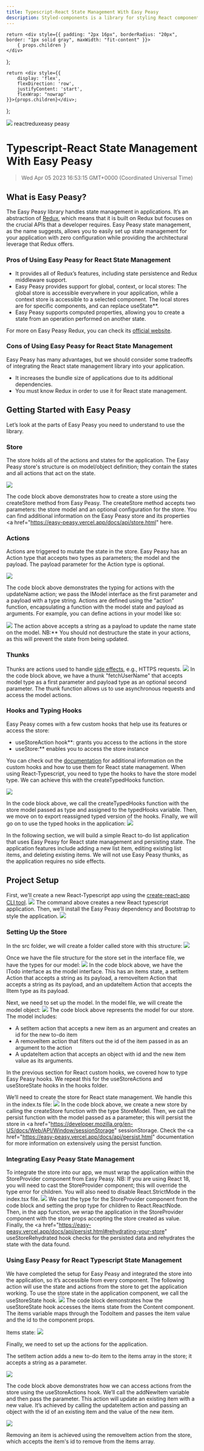 ```yaml
---
title: Typescript-React State Management With Easy Peasy
description: Styled-components is a library for styling React components. It lets you use CSS-in-JS by adding JavaScript logic to your CSS. This makes it simple to create dynamic styles for your React components and integrate your react component library.
---
```


    return <div style={{ padding: "2px 16px", borderRadius: "20px", border: "1px solid gray", maxWidth: "fit-content" }}>
        { props.children }
    </div>
};

    return <div style={{
        display: 'flex',
        flexDirection: 'row',
        justifyContent: 'start',
        flexWrap: "nowrap"
    }}>{props.children}</div>;

};

<link rel="canonical" href="https://code.pieces.app/blog/react-typescript-state-management-easy-peasy" />

![](https://uploads-ssl.webflow.com/6143afec68f555387049efb3/62ed420c0e99ef3703e1f3a1_React_Typescript.png)
<GridFlexRow><Tag>react</Tag><Tag>redux</Tag><Tag>easy peasy</Tag></GridFlexRow>

# Typescript-React State Management With Easy Peasy
> Wed Apr 05 2023 16:53:15 GMT+0000 (Coordinated Universal Time)

## What is Easy Peasy?
The Easy Peasy library handles state management in applications. It’s an abstraction of <a href="https://redux.js.org/"> Redux</a>, which means that it is built on Redux but focuses on the crucial APIs that a developer requires. Easy Peasy state management, as the name suggests, allows you to easily set up state management for your application with zero configuration while providing the architectural leverage that Redux offers.

### Pros of Using Easy Peasy for React State Management
- It provides all of Redux’s features, including state persistence and Redux middleware support.
- Easy Peasy provides support for global, context, or local stores: The global store is accessible everywhere in your application, while a context store is accessible to a selected component. The local stores are for specific components, and can replace useState**.
- Easy Peasy supports computed properties, allowing you to create a state from an operation performed on another state.

For more on Easy Peasy Redux, you can check its <a href="https://easy-peasy.vercel.app/"> official website</a>.

### Cons of Using Easy Peasy for React State Management
Easy Peasy has many advantages, but we should consider some tradeoffs of integrating the React state management library into your application.
- It increases the bundle size of applications due to its additional dependencies.
- You must know Redux in order to use it for React state management.

## Getting Started with Easy Peasy
Let’s look at the parts of Easy Peasy you need to understand to use the library.

### Store
The store holds all of the actions and states for the application. The Easy Peasy store's structure is on model/object definition; they contain the states and all actions that act on the state.

![](https://uploads-ssl.webflow.com/6143afec68f555387049efb3/62e40a56a06acc7c296ab81a_raycast-untitled%20(36).png)

The code block above demonstrates how to create a store using the createStore method from Easy Peasy. The createStore method accepts two parameters: the store model and an optional configuration for the store. You can find additional information on the Easy Peasy store and its properties <a href="https://easy-peasy.vercel.app/docs/api/store.html" here</a>.

### Actions
Actions are triggered to mutate the state in the store. Easy Peasy has an Action type that accepts two types as parameters; the model and the payload. The payload parameter for the Action type is optional.

![](https://uploads-ssl.webflow.com/6143afec68f555387049efb3/62e40a99a06acc6d9a6ab927_raycast-untitled%20(37).png)

The code block above demonstrates the typing for actions with the updateName action; we pass the IModel interface as the first parameter and a payload with a type string.
Actions are defined using the "action" function, encapsulating a function with the model state and payload as arguments. For example, you can define actions in your model like so:

![](https://uploads-ssl.webflow.com/6143afec68f555387049efb3/62e40ab7765430ef6902d3ce_raycast-untitled%20(38).png)
The action above accepts a string as a payload to update the name state on the model.
NB:** You should not destructure the state in your actions, as this will prevent the state from being updated.

### Thunks
Thunks are actions used to handle <a href="https://en.wikipedia.org/wiki/Side_effect_(computer_science)" target="_blank"> side effects</a>, e.g., HTTPS requests.
![](https://uploads-ssl.webflow.com/6143afec68f555387049efb3/62e4316b8c6e3892fbc5fda8_raycast-untitled%20(58).png)
In the code block above, we have a thunk "fetchUserName" that accepts model type as a first parameter and payload type as an optional second parameter. The thunk function allows us to use asynchronous requests and access the model actions.

### Hooks and Typing Hooks
Easy Peasy comes with a few custom hooks that help use its features or access the store:
- useStoreAction hook**: grants you access to the actions in the store
- useStore:** enables you to access the store instance

You can check out the <a href="https://easy-peasy.vercel.app/docs/api/use-store-actions.html"> documentation</a> for additional information on the custom hooks and how to use them for React state management.
When using React-Typescript, you need to type the hooks to have the store model type. We can achieve this with the createTypedHooks function.

![](https://uploads-ssl.webflow.com/6143afec68f555387049efb3/62e4320d085a96eac266aaeb_raycast-untitled%20(61).png)

In the code block above, we call the createTypedHooks function with the store model passed as type and assigned to the typedHooks variable. Then, we move on to export reassigned typed version of the hooks. Finally, we will go on to use the typed hooks in the application:
![](3afec68f555387049efb3/62e4178790f073ec7d86672e_raycast-untitled%20(44).png")

In the following section, we will build a simple React to-do list application that uses Easy Peasy for React state management and persisting state. The application features include adding a new list item, editing existing list items, and deleting existing items. We will not use Easy Peasy thunks, as the application requires no side effects.

## Project Setup
First, we’ll create a new React-Typescript app using the <a href="https://code.pieces.app/blog/alternatives-to-create-react-app" target="_blank"> create-react-app CLI tool</a>.
![](https://uploads-ssl.webflow.com/6143afec68f555387049efb3/62e418e240f75da47aa66f13_raycast-untitled%20(45).png)
The command above creates a new React typescript application. Then, we’ll install the Easy Peasy dependency and Bootstrap to style the application.
![](https://uploads-ssl.webflow.com/6143afec68f555387049efb3/62e41910bf64eb8500d24150_raycast-untitled%20(46).png)

### Setting Up the Store
In the src folder, we will create a folder called store with this structure:
![](3afec68f555387049efb3/62e41946a91d31ed8fb86584_raycast-untitled%20(47).png)

Once we have the file structure for the store set in the interface file, we have the types for our model:
![](https://uploads-ssl.webflow.com/6143afec68f555387049efb3/62e4197c765430258003a309_raycast-untitled%20(48).png)
In the code block above, we have the ITodo interface as the model interface. This has an items state, a setItem Action that accepts a string as its payload, a removeItem Action that accepts a string as its payload, and an updateItem Action that accepts the IItem type as its payload.

Next, we need to set up the model. In the model file, we will create the model object:
![](https://uploads-ssl.webflow.com/6143afec68f555387049efb3/62e419b83458f60bcd3ffd2c_raycast-untitled%20(49).png)
The code block above represents the model for our store. The model includes:
- A setItem action that accepts a new item as an argument and creates an id for the new to-do item
- A removeItem action that filters out the id of the item passed in as an argument to the action
- A updateItem action that accepts an object with id and the new item value as its arguments.

In the previous section for React custom hooks, we covered how to type Easy Peasy hooks. We repeat this for the useStoreActions and useStoreState hooks in the hooks folder.

We’ll need to create the store for React state management. We handle this in the index.ts file:
![](https://uploads-ssl.webflow.com/6143afec68f555387049efb3/62e419ea6c8bceef62e05ab2_raycast-untitled%20(50).png)
In the code block above, we create a new store by calling the createStore function with the type StoreModel. Then, we call the persist function with the model passed as a parameter; this will persist the store in <a href="https://developer.mozilla.org/en-US/docs/Web/API/Window/sessionStorage" sessionStorage</a>. Check the <a href="https://easy-peasy.vercel.app/docs/api/persist.html" documentation</a> for more information on extensively using the persist function.

### Integrating Easy Peasy State Management
To integrate the store into our app, we must wrap the application within the StoreProvider component from Easy Peasy.
NB: If you are using React 18, you will need to cast the StoreProvider component; this will override the type error for children. You will also need to disable React.StrictMode in the index.tsx file.
![](https://uploads-ssl.webflow.com/6143afec68f555387049efb3/62e41a1e6c8bce397de06023_raycast-untitled%20(51).png)
We cast the type for the StoreProvider component from the code block and setting the prop type for children to React.ReactNode. Then, in the app function, we wrap the application in the StoreProvider component with the store props accepting the store created as value. Finally, the <a href="https://easy-peasy.vercel.app/docs/api/persist.html#rehydrating-your-store" useStoreRehydrated</a> hook checks for the persisted data and rehydrates the state with the data found.

### Using Easy Peasy for React Typescript State Management

We have completed the setup for Easy Peasy and integrated the store into the application, so it’s accessible from every component. The following action will use the state and actions from the store to get the application working.
To use the store state in the application component, we call the useStoreState hook.
![](https://uploads-ssl.webflow.com/6143afec68f555387049efb3/62e41a51ca2a2c74422bc819_raycast-untitled%20(52).png)
The code block demonstrates how the useStoreState hook accesses the items state from the Content component. The items variable maps through the TodoItem and passes the item value and the id to the component props.

Items state:
![](https://uploads-ssl.webflow.com/6143afec68f555387049efb3/62e3e5ff882dc5d32de846f3_s_6E93A300972C911FDC33A636E8587FAC231CE6319D9BC2BD68B7652B8584503C_1658880505113_Screenshot%2B2022-07-27%2Bat%2B01.07.45.png)

Finally, we need to set up the actions for the application.

The setItem action adds a new to-do item to the items array in the store; it accepts a string as a parameter.

![](https://uploads-ssl.webflow.com/6143afec68f555387049efb3/62e432918c6e385a37c60cb9_raycast-untitled%20(63).png)

The code block above demonstrates how we can access actions from the store using the useStoreActions hook. We’ll call the addNewItem variable and then pass the parameter.
This action will update an existing item with a new value. It’s achieved by calling the updateItem action and passing an object with the id of an existing item and the value of the new item.

![](https://uploads-ssl.webflow.com/6143afec68f555387049efb3/62e41acdbcd1063e5da7f663_raycast-untitled%20(54).png)

Removing an item is achieved using the removeItem action from the store, which accepts the item's id to remove from the items array.
